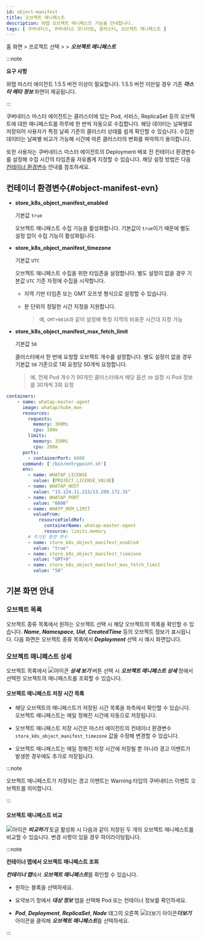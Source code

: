 ```yaml
---
id: object-manifest
title: 오브젝트 매니페스트
description: 와탭 오브젝트 매니페스트 기능을 안내합니다.
tags: [ 쿠버네티스, 쿠버네티스 모니터링, 클러스터, 오브젝트 매니페스트 ]
---
```


홈 화면 > 프로젝트 선택 > <Cmdname sid="cluster" className="uitext" /> > ***오브젝트 매니페스트*** 

:::note 

**요구 사항**

와탭 마스터 에이전트 1.5.5 버전 이상이 필요합니다. 1.5.5 버전 미만일 경우 기존 ***마스터 메타 정보*** 화면이 제공됩니다.

:::

쿠버네티스 마스터 에이전트는 클러스터에 있는 Pod, 서비스, ReplicaSet 등의 오브젝트에 대한 매니페스트를 하루에 한 번씩 자동으로 수집합니다. 해당 데이터는 날짜별로 저장되어 사용자가 특정 날짜 기준의 클러스터 상태를 쉽게 확인할 수 있습니다. 수집한 데이터는 날짜별 비교가 가능해 시간에 따른 클러스터의 변화를 파악하기 용이합니다. 

또한 사용자는 쿠버네티스 마스터 에이전트의 Deployment 배포 전 컨테이너 환경변수를 설정해 수집 시간의 타임존을 자유롭게 지정할 수 있습니다. 해당 설정 방법은 다음 [컨테이너 환경변수](#object-manifest-evn) 안내를 참조하세요. 

## 컨테이너 환경변수{#object-manifest-evn}

* **store_k8s_object_manifest_enabled**

  기본값 `true`

  오브젝트 매니페스트 수집 기능을 활성화합니다. 기본값이 `true`이기 때문에 별도 설정 없이 수집 기능이 활성화됩니다.

* **store_k8s_object_manifest_timezone**

  기본값 `UTC`

  오브젝트 매니페스트 수집을 위한 타임존을 설정합니다. 별도 설정이 없을 경우 기본값 `UTC` 기준 자정에 수집을 시작합니다. 
  
  * 지역 기반 타임존 또는 GMT 오프셋 형식으로 설정할 수 있습니다. 

  * 분 단위의 정밀한 시간 지정을 지원합니다. 

    > 예, `GMT+0810`과 같이 설정해 특정 지역의 비표준 시간대 지정 가능

* **store_k8s_object_manifest_max_fetch_limit**

  기본값 `50`

  클러스터에서 한 번에 요청할 오브젝트 개수를 설정합니다. 별도 설정이 없을 경우 기본값 `50` 기준으로 1회 요청당 50개씩 요청합니다. 

  > 예, 전체 Pod 개수가 90개인 클러스터에서 해당 옵션 `30` 설정 시 Pod 정보를 30개씩 3회 요청


```yaml title='Example'
containers:
	- name: whatap-master-agent
	  image: whatap/kube_mon
	  resources:
	    requests:
	      memory: 300Mi
	      cpu: 100m
	    limits:
	      memory: 350Mi
	      cpu: 200m
	  ports:
	    - containerPort: 6600
	  command: ['/bin/entrypoint.sh']
	  env:
	    - name: WHATAP_LICENSE
	      value: {PROJECT_LICENSE_VALUE}
	    - name: WHATAP_HOST
	      value: "13.124.11.223/13.209.172.35"
	    - name: WHATAP_PORT
	      value: "6600"
	    - name: WHATP_MEM_LIMIT
	      valueFrom:
	        resourceFieldRef:
	          containerName: whatap-master-agent
	          resource: limits.memory
	    # 추가된 환경 변수
	    - name: store_k8s_object_manifest_enabled
	      value: "true"
	    - name: store_k8s_object_manifest_timezone
	      value: "GMT+9"
	    - name: store_k8s_object_manifest_max_fetch_limit
	      value: "50"
```

## 기본 화면 안내 

### 오브젝트 목록 

오브젝트 종류 목록에서 원하는 오브젝트 선택 시 해당 오브젝트의 목록을 확인할 수 있습니다. ***Name***, ***Namespace***, ***Uid***, ***CreatedTime*** 등의 오브젝트 정보가 표시됩니다. 다음 화면은 오브젝트 종류 목록에서 ***Deployment*** 선택 시 예시 화면입니다.

<ImgLang img='k8s-object-manifest.png' desc='오브젝트 매니페스트' />

### 오브젝트 매니페스트 상세 

오브젝트 목록에서 ![아이콘](/img/ico-detail-view.svg) ***상세 보기*** 버튼 선택 시 ***오브젝트 매니페스트 상세*** 창에서 선택한 오브젝트의 매니페스트를 조회할 수 있습니다. 

<ImgLang img='k8s-object-manifest-detail.png' desc='오브젝트 매니페스트 상세' />

#### 오브젝트 매니페스트 저장 시간 목록

* 해당 오브젝트의 매니페스트가 저장된 시간 목록을 좌측에서 확인할 수 있습니다. 오브젝트 매니페스트는 매일 정해진 시간에 자동으로 저장됩니다.

* 오브젝트 매니페스트 저장 시간은 마스터 에이전트의 컨테이너 환경변수 `store_k8s_object_manifest_timezone` 값을 수정해 변경할 수 있습니다. 

* 오브젝트 매니페스트는 매일 정해진 저장 시간에 저장될 뿐 아니라 경고 이벤트가 발생한 경우에도 추가로 저장됩니다. 

:::note 

오브젝트 매니페스트가 저장되는 경고 이벤트는 Warning 타입의 쿠버네티스 이벤트 오브젝트를 의미합니다.

:::

#### 오브젝트 매니페스트 비교 

![아이콘](/img/ic-toggle-on.svg) ***비교하기*** 토글 활성화 시 다음과 같이 저장된 두 개의 오브젝트 매니페스트를 비교할 수 있습니다. 변경 사항이 있을 경우 하이라이팅됩니다. 

<ImgLang img='k8s-object-manifest-compare.png' desc='오브젝트 매니페스트 비교하기' />


:::note 

**컨테이너 맵에서 오브젝트 매니페스트 조회**

***컨테이너 맵***에서 ***오브젝트 매니페스트***를 확인할 수 있습니다. 

<ImgLang img='k8s-object-manifest-cm.png' desc='컨테이너 맵에서 오브젝트 매니페스트 조회' />

* 원하는 블록을 선택하세요. 

* 요약보기 창에서 ***대상 정보*** 탭을 선택해 Pod 또는 컨테이너 정보를 확인하세요.  

* ***Pod***, ***Deployment***, ***ReplicaSet***, ***Node*** 태그의 오른쪽 ![더보기 아이콘](/img/ico-more.svg)***더보기*** 아이콘을 클릭해 ***오브젝트 매니페스트***를 선택하세요.

:::